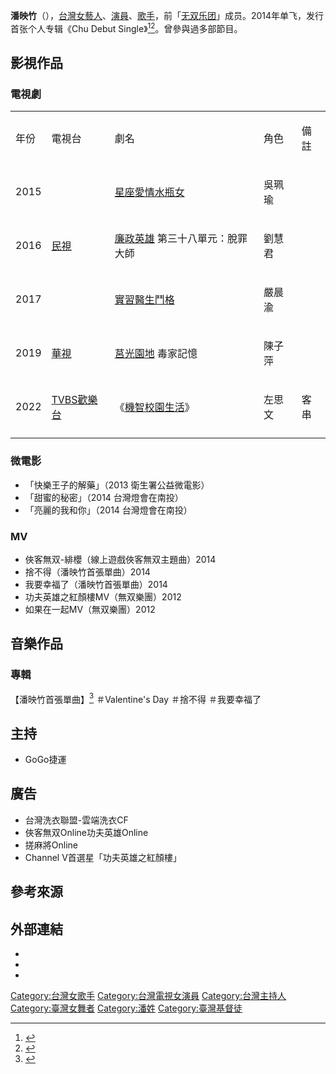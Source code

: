 {{藝人
| 姓名 = 潘映竹
| 類型 = 女艺人
| 本名 = 
| 羅馬拼音 = 
| 英文名 = 
| 暱稱 = 映竹、竹竹、Chu
| 國籍 = {{ROC}}
| 民族 = 
| 籍貫 = 
| 出生日期 = {{Birth_date_and_age|1991|5|27}}
| 出生地點 = {{TWN}}[[嘉義市|嘉義市]]
| 職業 = [[歌手|歌手]]、[[演員|演員]]、[[主持人|主持人]]、[[舞者|舞者]]
| 語言 = [[中華民國國語|國語]]、[[台語|台語]]
| 教育程度 = [[國立台南護理專科學校|國立台南護理專科學校]]
| 宗教信仰 = [[基督教|基督教]]
| 配偶 = 
| 兒女 = 
| 音樂類型 = 
| 演奏樂器 = 
| 出身地 = 
| 出道作 = 
| 出道日期 = 
| 代表作 = 《[[實習醫師鬥格|實習醫師鬥格]]》
| 著名角色 = 
| 活躍年代 = 
| 經紀公司 = 
| 網站 = 
| 相关团体 = [[无双乐团|无双乐团]]
| 獎項 = 
}}

'''潘映竹'''（{{bd|1991年|5月27日|}}），[[台灣|台灣]][[女藝人|女藝人]]、[[演員|演員]]、[[歌手|歌手]]，前「[[无双乐团|无双乐团]]」成员。2014年单飞，发行首张个人专辑《Chu Debut Single》<ref>{{cite news |author=黃嘉平 |title=潘映竹簽唱會 粉絲送月經藥好害羞 |url=https://www.chinatimes.com/realtimenews/20140315003737-260404?chdtv |accessdate=2021-05-09 |work=中時電子報 |date=2014-03-15 |archive-date=2021-05-09 |archive-url=https://web.archive.org/web/20210509081747/https://www.chinatimes.com/realtimenews/20140315003737-260404?chdtv |dead-url=no }}</ref><ref>{{cite news |author=台湾报道组 |editor=王晓易 |title=潘映竹：误打误撞进演艺圈 自曝曾被闺蜜夺爱 |url=https://www.163.com/ent/article/9NRJBMBG00031H0O.html |accessdate=2021-05-09 |work=网易娱乐 |publisher=网易 |date=2014-03-21 |archive-date=2021-05-10 |archive-url=https://web.archive.org/web/20210510143941/https://www.163.com/ent/article/9NRJBMBG00031H0O.html |dead-url=no }}</ref>。曾參與過多部節目。

==影視作品==
===電視劇===
{| class="wikitable" width="75%"
|-style="background:	#F08080;color:khaki;font-weight:bold;text-align:center;"
| 年份 || 電視台 || 劇名 || 角色 || 備註
|-
| 2015 ||rowspan=3| [[民視|民視]] || [[星座愛情水瓶女|星座愛情水瓶女]] || 吳珮瑜 ||
|-
| 2016 || [[廉政英雄|廉政英雄]] 第三十八單元：脫罪大師 || 劉慧君 ||
|-
| 2017 || [[實習醫生鬥格|實習醫生鬥格]] || 嚴晨渝 ||
|-
| 2019 || [[華視|華視]] || [[莒光園地|莒光園地]] 毒家記憶|| 陳子萍 ||
|-
|2022
|[[TVBS歡樂台|TVBS歡樂台]]
|《[[機智校園生活|機智校園生活]]》
|左思文
|客串
|-
|}

===微電影===
*「快樂王子的解藥」（2013 衛生署公益微電影）
*「甜蜜的秘密」（2014 台灣燈會在南投）
*「亮麗的我和你」（2014 台灣燈會在南投）

===MV===
*俠客無双-緋櫻（線上遊戲俠客無双主題曲）2014
*捨不得（潘映竹首張單曲）2014
*我要幸福了（潘映竹首張單曲）2014
*功夫英雄之紅顏樓MV（無双樂團）2012
*如果在一起MV（無双樂團）2012

==音樂作品==
===專輯===
【潘映竹首張單曲】<ref>{{Cite web |url=https://www.kkbox.com/tw/tc/album/32q4wzANLVHp2g0FBRMP0091-index.html |title=潘映竹首張單曲 |access-date=2016-07-25 |archive-date=2018-03-27 |archive-url=https://web.archive.org/web/20180327212813/https://www.kkbox.com/tw/tc/album/32q4wzANLVHp2g0FBRMP0091-index.html |dead-url=no }}</ref>
＃Valentine's Day 
＃捨不得
＃我要幸福了

==主持==
*GoGo捷運

==廣告==
*台灣洗衣聯盟-雲端洗衣CF
*俠客無双Online功夫英雄Online
*搓麻將Online
*Channel V首選星「功夫英雄之紅顏樓」

==參考來源 ==
{{reflist}}

==外部連結==
*{{Facebook|panyingchu527}}
*{{Instagram|panyingchu}}
*{{Sinaweibo|musoujennifer}}

{{鳳凰藝能旗下藝人}}
[[Category:台灣女歌手|Category:台灣女歌手]]
[[Category:台灣電視女演員|Category:台灣電視女演員]]
[[Category:台灣主持人|Category:台灣主持人]]
[[Category:臺灣女舞者|Category:臺灣女舞者]]
[[Category:潘姓|Category:潘姓]]
[[Category:臺灣基督徒|Category:臺灣基督徒]]